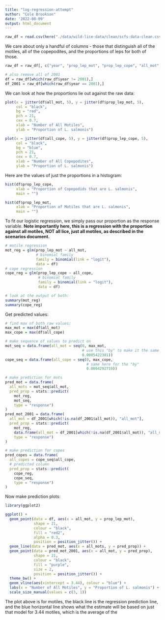 ```yaml
---
title: "log-regression-attempt"
author: "Cole Brookson"
date: '2022-08-09'
output: html_document
---
```


```r
raw_df = read.csv(here("./data/wild-lice-data/clean/scfs-data-clean.csv"))
```

We care about only a handful of columns - those that distinguish all of the motiles, all of the copepodites, and the proportions of leps for both of those. 
```r
raw_df = raw_df[, c("year", "prop_lep_mot", "prop_lep_cope", "all_mot", "all_cope")]

# also remove all of 2001
df = raw_df[which(raw_df$year != 2001),]
df_2001 = raw_df[which(raw_df$year == 2001),]
```

We can look at how the proportions lie out against the raw data: 
```r
plot(x = jitter(df$all_mot, 5), y = jitter(df$prop_lep_mot, 5), 
     col = "black", 
     bg = "red",
     pch = 21, 
     cex = 0.7, 
     xlab = "Number of All Motiles",
     ylab = "Proportion of L. salmonis")
```
```r
plot(x = jitter(df$all_cope, 5), y = jitter(df$prop_lep_cope, 5), 
     col = "black", 
     bg = "blue",
     pch = 21, 
     cex = 0.7, 
     xlab = "Number of All Copepodites",
     ylab = "Proportion of L. salmonis")
```

Here are the values of just the proportions in a histogram: 

```r
hist(df$prop_lep_cope,
     xlab = "Proportion of Copepodids that are L. salmonis",
     main = "")
```

```r
hist(df$prop_lep_mot,
     xlab = "Proportion of Motiles that are L. salmonis",
     main = "")
```



To fit our logistic regression, we simply pass our proportion as the response variable. **Note importantly here, this is a regression with the proportion against all motiles, NOT all lice, just all motiles, as described in the scenarios document.**

```r
# motile regression
mot_reg = glm(prop_lep_mot ~ all_mot, 
              # binomial family 
              family = binomial(link = "logit"),
              data = df)
# cope regression 
cope_reg = glm(prop_lep_cope ~ all_cope,
               # binomial family
               family = binomial(link = "logit"),
               data = df)

# look at the output of both:
summary(mot_reg)
summary(cope_reg)
```

Get predicted values:

```r
# find max of both raw values:
max_mot = max(df$all_mot)
max_cope = max(df$all_cope)

# make sequence of values to predict on
mot_seq = data.frame(all_mot = seq(0, max_mot, 
                                   # use this "by" to make it the same length as the df
                                   0.0005422381))
cope_seq = data.frame(all_cope = seq(0, max_cope, 
                                     # same here for the "by"
                                     0.0004292719))

# make prediction for mots
pred_mot = data.frame(
  all_mots = mot_seq$all_mot,
  pred_prop = stats::predict(
    mot_reg, 
    mot_seq,
    type = "response")
)
pred_mot_2001 = data.frame(
  all_mot = df_2001[which(!is.na(df_2001$all_mot)), "all_mot"],
  pred_prop = stats::predict(
    mot_reg,
    data.frame(all_mot = df_2001[which(!is.na(df_2001$all_mot)), "all_mot"]),
    type = "response")
)

# make prediction for copes
pred_copes = data.frame(
  all_copes = cope_seq$all_cope,
  # predicted column
  pred_prop = stats::predict(
    cope_reg,
    cope_seq,
    type = "response")
)

```

Now make prediction plots: 
```r
library(ggplot2)

ggplot() + 
  geom_point(data = df, aes(x = all_mot, y = prop_lep_mot), 
             shape = 21,
             colour = "black",
             fill = "red2",
             alpha = 0.3,
             position = position_jitter()) +
  geom_line(data = pred_mot, aes(x = all_mots, y = pred_prop)) + 
  geom_point(data = pred_mot_2001, aes(x = all_mot, y = pred_prop),
             shape = 21,
             colour = "black",
             fill = "purple",
             size = 2,
             position = position_jitter()) +
  theme_bw() + 
  geom_vline(aes(xintercept = 3.44), colour = "blue") +
  labs(x = "Number of All Motiles", y = "Proportion of L. salmonis") +
  scale_size_manual(values = c(3, 1))
```
The plot above is for motiles, the black line is the regression prediction line, and the blue horizontal line shows what the estimate will be based on just that model for 3.44 motiles, which is the average of the 
